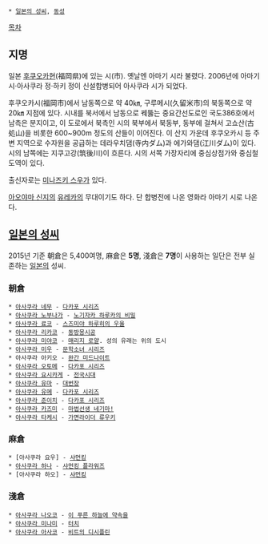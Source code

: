 * [[일본의 성씨]], [[동성]]

[[목차]]
== 지명 ==
일본 [[후쿠오카]]현(福岡県)에 있는 시(市). 옛날엔 아마기 시라 불렸다. 2006년에 아마기 시·아사쿠라 정·하키 정이 신설합병되어 아사쿠라 시가 되었다.

후쿠오카시(福岡市)에서 남동쪽으로 약 40㎞, 구루메시(久留米市)의 북동쪽으로 약 20㎞ 지점에 있다. 시내를 북서에서 남동으로 꿰뚫는 중요간선도로인 국도386호에서 남측은 분지이고, 이 도로에서 북측인 시의 북부에서 북동부, 동부에 걸쳐서 고쇼산(古処山)을 비롯한 600~900m 정도의 산들이 이어진다. 이 산지 가운데 후쿠오카시 등 주변 지역으로 수자원을 공급하는 데라우치댐(寺内ダム)과 에가와댐(江川ダム)이 있다. 시의 남쪽에는 지쿠고강(筑後川)이 흐른다. 시의 서쪽 가장자리에 중심상점가와 중심철도역이 있다. 

출신자로는 [[미나즈키 스우]]가 있다.

[[아오야마 신지]]의 [[유레카]]의 무대이기도 하다. 단 합병전에 나온 영화라 아마기 시로 나온다.
== [[일본의 성씨]] ==
2015년 기준 朝倉은 5,400여명, 麻倉은 '''5명''', 淺倉은 '''7명'''이 사용하는 일단은 전부 실존하는 [[일본]]의 성씨.
=== 朝倉 ===
 * [[아사쿠라 네무]] - [[다카포 시리즈]]
 * [[아사쿠라 노부나가]] - [[노기자카 하루카의 비밀]]
 * [[아사쿠라 료코]] - [[스즈미야 하루히의 우울]]
 * [[아사쿠라 리카코]] - [[동방몽시공]]
 * [[아사쿠라 미야코]] - [[매리지 로얄]]. 성의 유래는 위의 도시
 * [[아사쿠라 미우]] - [[문학소녀 시리즈]]
 * 아사쿠라 아키오 - [[완간 미드나이트]] 
 * [[아사쿠라 오토메]] - [[다카포 시리즈]]
 * [[아사쿠라 요시카게]] - [[전국시대]]
 * [[아사쿠라 유마]] - [[대번장]]
 * [[아사쿠라 유메]] - [[다카포 시리즈]]
 * [[아사쿠라 준이치]] - [[다카포 시리즈]]
 * [[아사쿠라 카즈미]] - [[마법선생 네기마!]]
 * [[아사쿠라 타케시]] - [[가면라이더 류우키]]
=== 麻倉 ===
 * [아사쿠라 요우] - [[샤먼킹]]
 * [[아사쿠라 하나]] - [[샤먼킹 플라워즈]]
 * [아사쿠라 하오] - [[샤먼킹]]
=== 淺倉 ===
 * [[아사쿠라 나오코]] - [[이 푸른 하늘에 약속을]]
 * [[아사쿠라 미나미]] - [[터치]]
 * [[아사쿠라 아사코]] - [[비트의 디시플린]]
